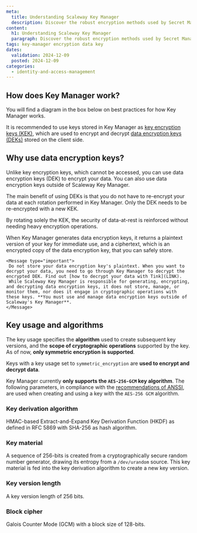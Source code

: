 ```yaml
---
meta:
  title: Understanding Scaleway Key Manager
  description: Discover the robust encryption methods used by Secret Manager to safeguard sensitive data effectively. Learn about the Hierarchical Key Management System and its pivotal role in securing encryption keys and data integrity.
content:
  h1: Understanding Scaleway Key Manager
  paragraph: Discover the robust encryption methods used by Secret Manager to safeguard sensitive data effectively. Learn about the Hierarchical Key Management System and its pivotal role in securing encryption keys and data integrity.
tags: key-manager encryption data key
dates:
  validation: 2024-12-09
  posted: 2024-12-09
categories:
  - identity-and-access-management
---
```


## How does Key Manager work?

You will find a diagram in the box below on best practices for how Key Manager works.

It is recommended to use keys stored in Key Manager as [key encryption keys (KEK)](), which are used to encrypt and decrypt [data encryption keys (DEKs)]() stored on the client side.

## Why use data encryption keys?

Unlike key encryption keys, which cannot be accessed, you can use data encryption keys (DEK) to encrypt your data. You can also use data encryption keys outside of Scaleway Key Manager.

The main benefit of using DEKs is that you do not have to re-encrypt your data at each rotation performed in Key Manager. Only the DEK needs to be re-encrypted with a new KEK.

By rotating solely the KEK, the security of data-at-rest is reinforced without needing heavy encryption operations.

When Key Manager generates data encryption keys, it returns a plaintext version of your key for immediate use, and a ciphertext, which is an encrypted copy of the data encryption key, that you can safely store.

    <Message type="important">
     Do not store your data encryption key's plaintext. When you want to decrypt your data, you need to go through Key Manager to decrypt the encrypted DEK. Find out [how to decrypt your data with Tink](LINK).
     While Scaleway Key Manager is responsible for generating, encrypting, and decrypting data encryption keys, it does not store, manage, or monitor them, nor does it engage in cryptographic operations with these keys. **You must use and manage data encryption keys outside of Scaleway's Key Manager**.
    </Message>

## Key usage and algorithms

The key usage specifies the **algorithm** used to create subsequent key versions, and the **scope of cryptographic operations** supported by the key. As of now, **only symmetric encryption is supported**.

Keys with a key usage set to `symmetric_encryption` are **used to encrypt and decrypt data**.

Key Manager currently **only supports the `AES-256-GCM` key algorithm**. The following parameters, in compliance with the [recommendations of ANSSI](https://cyber.gouv.fr/publications/mecanismes-cryptographiques), are used when creating and using a key with the `AES-256 GCM` algorithm.

### Key derivation algorithm

HMAC-based Extract-and-Expand Key Derivation Function (HKDF) as defined in RFC 5869 with SHA-256 as hash algorithm.


### Key material

A sequence of 256-bits is created from a cryptographically secure random number generator, drawing its entropy from a `/dev/urandom` source. This key material is fed into the key derivation algorithm to create a new key version.

### Key version length

A key version length of 256 bits.

### Block cipher

Galois Counter Mode (GCM) with a block size of 128-bits.

